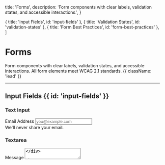   title: 'Forms',
  description:
    'Form components with clear labels, validation states, and accessible interactions.',
}

  { title: 'Input Fields', id: 'input-fields' },
  { title: 'Validation States', id: 'validation-states' },
  { title: 'Form Best Practices', id: 'form-best-practices' },
]

# Forms

Form components with clear labels, validation states, and accessible interactions. All form elements meet WCAG 2.1 standards. {{ className: 'lead' }}

---

## Input Fields {{ id: 'input-fields' }}

### Text Input

<div className="not-prose mt-6 max-w-md">
  <label htmlFor="demo-input" className="block text-sm font-semibold text-zinc-900 dark:text-white">
    Email Address
  </label>
  <input
    type="email"
    id="demo-input"
    className="mt-2 block w-full rounded-lg border border-zinc-300 px-4 py-2 focus:border-[#FFCB05] focus:outline-none focus:ring-2 focus:ring-[#FFCB05]/20 dark:border-zinc-700 dark:bg-zinc-900"
    placeholder="you@example.com"
  />
  <div className="mt-1 text-sm text-zinc-600 dark:text-zinc-400">We'll never share your email.</div>
</div>

### Textarea

<div className="not-prose mt-6 max-w-md">
  <label htmlFor="demo-textarea" className="block text-sm font-semibold text-zinc-900 dark:text-white">
    Message
  </label>
  <textarea
    id="demo-textarea"
    rows={4}
    className="mt-2 block w-full rounded-lg border border-zinc-300 px-4 py-2 focus:border-[#FFCB05] focus:outline-none focus:ring-2 focus:ring-[#FFCB05]/20 dark:border-zinc-700 dark:bg-zinc-900"
    placeholder="Tell us more..."
  />
</div>

### Select

<div className="not-prose mt-6 max-w-md">
  <label htmlFor="demo-select" className="block text-sm font-semibold text-zinc-900 dark:text-white">
    Country
  </label>
  <select
    id="demo-select"
    className="mt-2 block w-full rounded-lg border border-zinc-300 px-4 py-2 focus:border-[#FFCB05] focus:outline-none focus:ring-2 focus:ring-[#FFCB05]/20 dark:border-zinc-700 dark:bg-zinc-900"
  >
    <option>United States</option>
    <option>Canada</option>
    <option>United Kingdom</option>
    <option>Australia</option>
  </select>
</div>

---

## Validation States {{ id: 'validation-states' }}

### Success State

<div className="not-prose mt-6 max-w-md">
  <label htmlFor="success-input" className="block text-sm font-semibold text-zinc-900 dark:text-white">
    Username
  </label>
  <input
    type="text"
    id="success-input"
    className="mt-2 block w-full rounded-lg border-2 border-green-600 bg-green-50 px-4 py-2 focus:outline-none focus:ring-2 focus:ring-green-600/20 dark:bg-green-950/20"
    defaultValue="johndoe"
    readOnly
  />
  <div className="mt-1 flex items-center gap-1 text-sm text-green-700 dark:text-green-400">
    <svg className="h-4 w-4" viewBox="0 0 20 20" fill="currentColor">
      <path fillRule="evenodd" d="M10 18a8 8 0 100-16 8 8 0 000 16zm3.857-9.809a.75.75 0 00-1.214-.882l-3.483 4.79-1.88-1.88a.75.75 0 10-1.06 1.061l2.5 2.5a.75.75 0 001.137-.089l4-5.5z" clipRule="evenodd" />
    </svg>
    Username is available
  </div>
</div>

### Error State

<div className="not-prose mt-6 max-w-md">
  <label htmlFor="error-input" className="block text-sm font-semibold text-zinc-900 dark:text-white">
    Email Address
  </label>
  <input
    type="email"
    id="error-input"
    className="mt-2 block w-full rounded-lg border-2 border-red-600 bg-red-50 px-4 py-2 focus:outline-none focus:ring-2 focus:ring-red-600/20 dark:bg-red-950/20"
    defaultValue="invalid-email"
    readOnly
  />
  <div className="mt-1 flex items-center gap-1 text-sm text-red-700 dark:text-red-400">
    <svg className="h-4 w-4" viewBox="0 0 20 20" fill="currentColor">
      <path fillRule="evenodd" d="M10 18a8 8 0 100-16 8 8 0 000 16zM8.28 7.22a.75.75 0 00-1.06 1.06L8.94 10l-1.72 1.72a.75.75 0 101.06 1.06L10 11.06l1.72 1.72a.75.75 0 101.06-1.06L11.06 10l1.72-1.72a.75.75 0 00-1.06-1.06L10 8.94 8.28 7.22z" clipRule="evenodd" />
    </svg>
    Please enter a valid email address
  </div>
</div>

### Warning State

<div className="not-prose mt-6 max-w-md">
  <label htmlFor="warning-input" className="block text-sm font-semibold text-zinc-900 dark:text-white">
    Password
  </label>
  <input
    type="password"
    id="warning-input"
    className="mt-2 block w-full rounded-lg border-2 border-amber-600 bg-amber-50 px-4 py-2 focus:outline-none focus:ring-2 focus:ring-amber-600/20 dark:bg-amber-950/20"
    defaultValue="weak"
    readOnly
  />
  <div className="mt-1 flex items-center gap-1 text-sm text-amber-700 dark:text-amber-400">
    <svg className="h-4 w-4" viewBox="0 0 20 20" fill="currentColor">
      <path fillRule="evenodd" d="M8.485 2.495c.673-1.167 2.357-1.167 3.03 0l6.28 10.875c.673 1.167-.17 2.625-1.516 2.625H3.72c-1.347 0-2.189-1.458-1.515-2.625L8.485 2.495zM10 5a.75.75 0 01.75.75v3.5a.75.75 0 01-1.5 0v-3.5A.75.75 0 0110 5zm0 9a1 1 0 100-2 1 1 0 000 2z" clipRule="evenodd" />
    </svg>
    Password strength: Weak
  </div>
</div>

---

## Form Best Practices {{ id: 'form-best-practices' }}

### Labels

<Properties>
  <Property name="Always Visible">
    Never use placeholder text as a label - keep labels visible above inputs
  </Property>
  <Property name="Font Weight">
    600 (Semibold) for clear distinction from input text
  </Property>
  <Property name="Font Size">
    14px minimum - ensures readability
  </Property>
  <Property name="Association">
    Use htmlFor attribute to properly link labels to inputs
  </Property>
</Properties>

### Input Fields

<Properties>
  <Property name="Minimum Height">
    44px - ensures adequate touch targets
  </Property>
  <Property name="Border Radius">
    8px (0.5rem) - consistent with button radius
  </Property>
  <Property name="Focus State">
    2px ring in yellow (#FFCB05) with 20% opacity
  </Property>
  <Property name="Padding">
    16px horizontal, 8px vertical for comfortable spacing
  </Property>
</Properties>

### Validation

- **Inline validation**: Show validation messages immediately below the field
- **Icons**: Use checkmark (success), X (error), or warning triangle
- **Colour + Text**: Never rely on colour alone - always include text/icons
- **Clear messaging**: Specific error messages ("Email is required" not "Error")

---

<div className="not-prose mt-12 flex gap-3">
  <Button href="/badges" arrow="right">
    <>View Badges</>
  </Button>
  <Button href="/accessibility" variant="outline">
    <>Explore Accessibility</>
  </Button>
</div>

